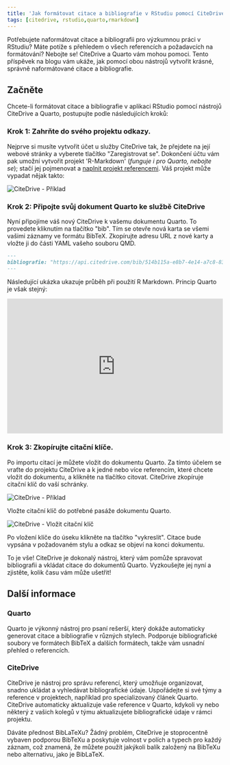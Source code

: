 ```yaml
---
title: 'Jak formátovat citace a bibliografie v RStudiu pomocí CiteDrive a Quarto'
tags: [citedrive, rstudio,quarto,rmarkdown]
---
```




Potřebujete naformátovat citace a bibliografii pro výzkumnou práci v RStudiu? Máte potíže s přehledem o všech referencích a požadavcích na formátování? Nebojte se! CiteDrive a Quarto vám mohou pomoci. Tento příspěvek na blogu vám ukáže, jak pomocí obou nástrojů vytvořit krásné, správně naformátované citace a bibliografie.

<CiteDrive/>

## Začněte

Chcete-li formátovat citace a bibliografie v aplikaci RStudio pomocí nástrojů CiteDrive a Quarto, postupujte podle následujících kroků:


### Krok 1: Zahrňte do svého projektu odkazy.

Nejprve si musíte vytvořit účet u služby CiteDrive tak, že přejdete na její webové stránky a vyberete tlačítko "Zaregistrovat se". Dokončení účtu vám pak umožní vytvořit projekt 'R-Markdown' (*funguje i pro Quarto, nebojte se*); stačí jej pojmenovat a [naplnit projekt referencemi](https://citedrive.medium.com/adding-bibliographic-references-to-rstudio-using-citedrive-create-citations-in-r-markdown-or-9b1e1ab59cf6). Váš projekt může vypadat nějak takto:

![CiteDrive - Příklad](@assets/images/tutorial/citedrive_project_example.png)

### Krok 2: Připojte svůj dokument Quarto ke službě CiteDrive

Nyní připojíme váš nový CiteDrive k vašemu dokumentu Quarto. To provedete kliknutím na tlačítko "bib". Tím se otevře nová karta se všemi vašimi záznamy ve formátu BibTeX. Zkopírujte adresu URL z nové karty a vložte ji do části YAML vašeho souboru QMD.


````md
---
bibliografie: "https://api.citedrive.com/bib/514b115a-e8b7-4e14-a7c8-83e88337ad12/references.bib?x=eyJpZCI6ICI1MTRiFTE1YS1lOGI3LTRlMTQtYTdjOC04M2U4ODMzN2FkMTIiLCAidXNlciI6ICI5NzgiLCAic2lnbmF0dXJlIjogIjBkZDgzNGM1NDg2YzE2MTRhYTUzZDAyNmI1YjFhZjgxNTg3ODc4NDQ3Yzk1ODQ1ZWI2ZTA5UTQ5YTFlNDdlMGIifQ==.bib"
---
````

Následující ukázka ukazuje průběh při použití R Markdown. Princip Quarto je však stejný:

<iframe width="100%" height="315" src="https://www.youtube.com/embed/7ON96F0GD-Y" title="Přehrávač videa YouTube" frameborder="0" allow="accelerometer; autoplay; clipboard-write; encrypted-media; gyroscope; picture-in-picture" allowfullscreen></iframe>

### Krok 3: Zkopírujte citační klíče.

Po importu citací je můžete vložit do dokumentu Quarto. Za tímto účelem se vraťte do projektu CiteDrive a k jedné nebo více referencím, které chcete vložit do dokumentu, a klikněte na tlačítko citovat. CiteDrive zkopíruje citační klíč do vaší schránky.

![CiteDrive - Příklad](@assets/images/tutorial/citedrive_copy_citation.gif)

Vložte citační klíč do potřebné pasáže dokumentu Quarto.

![CiteDrive - Vložit citační klíč](@assets/images/tutorial/citedrive_paste_citation_rstudio.gif)


Po vložení klíče do úseku klikněte na tlačítko "vykreslit". Citace bude vypsána v požadovaném stylu a odkaz se objeví na konci dokumentu.

To je vše! CiteDrive je dokonalý nástroj, který vám pomůže spravovat bibliografii a vkládat citace do dokumentů Quarto. Vyzkoušejte jej nyní a zjistěte, kolik času vám může ušetřit!

## Další informace

### Quarto
Quarto je výkonný nástroj pro psaní rešerší, který dokáže automaticky generovat citace a bibliografie v různých stylech. Podporuje bibliografické soubory ve formátech BibTeX a dalších formátech, takže vám usnadní přehled o referencích.


### CiteDrive
CiteDrive je nástroj pro správu referencí, který umožňuje organizovat, snadno ukládat a vyhledávat bibliografické údaje. Uspořádejte si své týmy a reference v projektech, například pro specializovaný článek Quarto. CiteDrive automaticky aktualizuje vaše reference v Quarto, kdykoli vy nebo některý z vašich kolegů v týmu aktualizujete bibliografické údaje v rámci projektu.

Dáváte přednost BibLaTeXu? Žádný problém, CiteDrive je stoprocentně vybaven podporou BibTeXu a poskytuje volnost v polích a typech pro každý záznam, což znamená, že můžete použít jakýkoli balík založený na BibTeXu nebo alternativu, jako je BibLaTeX.